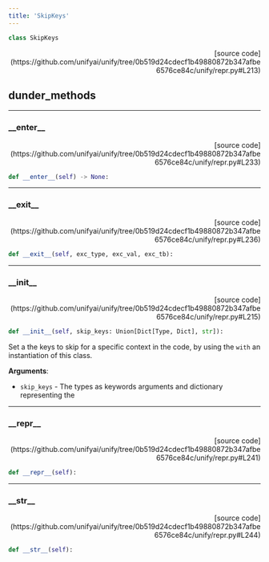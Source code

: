 ```yaml
---
title: 'SkipKeys'
---
```


```python
class SkipKeys
```

<p align="right">[source code](https://github.com/unifyai/unify/tree/0b519d24cdecf1b49880872b347afbe6576ce84c/unify/repr.py#L213)</p>



## dunder_methods

---

### \_\_enter\_\_

<p align="right">[source code](https://github.com/unifyai/unify/tree/0b519d24cdecf1b49880872b347afbe6576ce84c/unify/repr.py#L233)</p>

```python
def __enter__(self) -> None:
```



---

### \_\_exit\_\_

<p align="right">[source code](https://github.com/unifyai/unify/tree/0b519d24cdecf1b49880872b347afbe6576ce84c/unify/repr.py#L236)</p>

```python
def __exit__(self, exc_type, exc_val, exc_tb):
```



---

### \_\_init\_\_

<p align="right">[source code](https://github.com/unifyai/unify/tree/0b519d24cdecf1b49880872b347afbe6576ce84c/unify/repr.py#L215)</p>

```python
def __init__(self, skip_keys: Union[Dict[Type, Dict], str]):
```

Set a the keys to skip for a specific context in the code, by using the
`with` an instantiation of this class.

**Arguments**:

- `skip_keys` - The types as keywords arguments and dictionary representing the

---

### \_\_repr\_\_

<p align="right">[source code](https://github.com/unifyai/unify/tree/0b519d24cdecf1b49880872b347afbe6576ce84c/unify/repr.py#L241)</p>

```python
def __repr__(self):
```



---

### \_\_str\_\_

<p align="right">[source code](https://github.com/unifyai/unify/tree/0b519d24cdecf1b49880872b347afbe6576ce84c/unify/repr.py#L244)</p>

```python
def __str__(self):
```

